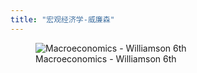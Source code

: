 ```yaml
---
title: "宏观经济学-威廉森"
---
```


::: {layout="[30,70]"}

![Macroeconomics - Williamson 6th](/notes/macro-williamson/images/index-240217-160803.png){.lightbox}

:::

